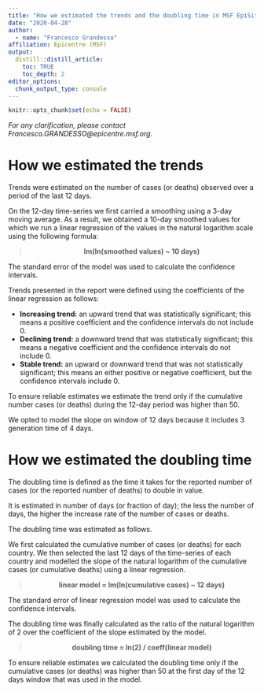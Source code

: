 ---
title: "How we estimated the trends and the doubling time in MSF EpiSitrep on Covid-19 epidemic" 
date: "2020-04-28"
author:
  - name: "Francesco Grandesso"
affiliation: Epicentre (MSF)
output: 
  distill::distill_article:
    toc: TRUE
    toc_depth: 2
editor_options: 
  chunk_output_type: console
---


```{r setup, include = FALSE}
knitr::opts_chunk$set(echo = FALSE)
```


*For any clarification, please contact Francesco.GRANDESSO@epicentre.msf.org.*


# How we estimated the trends

Trends were estimated on the number of cases (or deaths) observed over a period of the last 12 days. 

On the 12-day time-series we first carried a smoothing using a 3-day moving average. As a result, we obtained a 10-day smoothed values for which we run a linear regression of the values in the natural logarithm scale using the following formula:

> <center> **lm(ln(smoothed values) ~ 10 days)** </center>

The standard error of the model was used to calculate the confidence intervals. 

Trends presented in the report were defined using the coefficients of the linear regression as follows:

- **Increasing trend:** an upward trend that was statistically significant; this means a positive coefficient and the confidence intervals do not include 0. 
- **Declining trend:** a downward trend that was statistically significant; this means a negative coefficient and the confidence intervals do not include 0. 
- **Stable trend:** an upward or downward trend that was not statistically significant; this means an either positive or negative coefficient, but the confidence intervals include 0. 

To ensure reliable estimates we estimate the trend only if the cumulative number cases (or deaths) during the 12-day period was higher than 50.

We opted to model the slope on window of 12 days because it includes 3 generation time of 4 days. 


# How we estimated the doubling time

The doubling time is defined as the time it takes for the reported number of cases (or the reported number of deaths) to double in value.

It is estimated in number of days (or fraction of day); the less the number of days, the higher the increase rate of the number of cases or deaths.

The doubling time was estimated as follows. 

We first calculated the cumulative number of cases (or deaths) for each country. We then selected the last 12 days of the time-series of each country and modelled the slope of the natural logarithm of the cumulative cases (or cumulative deaths) using a linear regression.


> <center> **linear model = lm(ln(cumulative cases) ~ 12 days)** </center>

The standard error of linear regression model was used to calculate the confidence intervals. 

The doubling time was finally calculated as the ratio of the natural logarithm of 2 over the coefficient of the slope estimated by the model. 

> <center> **doubling time = ln(2) / coeff(linear model)** </center>

To ensure reliable estimates we calculated the doubling time only if the cumulative cases (or deaths) was higher than 50 at the first day of the 12 days window that was used in the model.

